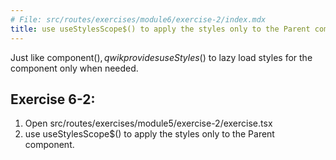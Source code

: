 ```yaml
---
# File: src/routes/exercises/module6/exercise-2/index.mdx
title: use useStylesScope$() to apply the styles only to the Parent component.
---
```



Just like component$(), qwik provides useStyles$() to lazy load styles for the component only when needed.

## Exercise 6-2:

1. Open src/routes/exercises/module5/exercise-2/exercise.tsx
2. use useStylesScope$() to apply the styles only to the Parent component.

<Exercise />
